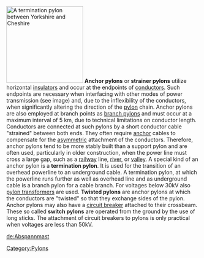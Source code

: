 [[Image:Pylon.jpg|thumb|200px|A termination [[pylon]] between [[Yorkshire]] and [[Cheshire]]]]
'''Anchor pylons''' or '''strainer pylons''' utilize horizontal [[insulators]] and occur at the endpoints of [[conductors]].  Such endpoints are necessary when interfacing with other modes of power transmission (see image) and, due to the inflexibility of the conductors, when significantly altering the direction of the [[pylon]] chain. Anchor pylons are also employed at branch points as [[branch pylon]]s and must occur at a maximum interval of 5 km, due to technical limitations on conductor length. Conductors are connected at such pylons by a short conductor cable "strained" between both ends. They often require [[anchor]] cables to compensate for the [[asymmetric]] attachment of the conductors.  Therefore, anchor pylons tend to be more stably built than a support pylon and are often used, particularly in older construction, when the power line must cross a large gap, such as a [[railway]] line, [[river]], or [[valley]].
A special kind of an anchor pylon is a '''termination pylon'''. It is used for the transition of an overhead powerline to an underground cable. A termination pylon, at which the powerline runs further as well as overhead line and as underground cable is a branch pylon for a cable branch.
For voltages below 30kV also [[pylon transformer]]s are used.
'''Twisted pylons''' are anchor pylons at which the conductors are "twisted" so that they exchange sides of the pylon.
Anchor pylons may also have a [[circuit breaker]] attached to their crossbeam. These so called '''switch pylons''' are operated from the ground by the use of long sticks.  The attachment of circuit breakers to pylons is only practical when voltages are less than 50kV.


[[de:Abspannmast]]
[[Category:Pylons]]